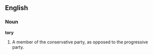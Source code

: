 ==English==

===Noun===

'''tory'''

#A member of the conservative party, as opposed to the progressive party.